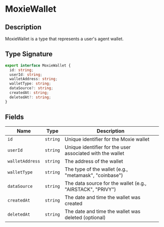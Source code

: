 # MoxieWallet

## Description

MoxieWallet is a type that represents a user's agent wallet.

## Type Signature

```ts
export interface MoxieWallet {
  id: string;
  userId: string;
  walletAddress: string;
  walletType: string;
  dataSource?: string;
  createdAt: string;
  deletedAt?: string;
}
```

## Fields

| Name            | Type     | Description                                                |
| --------------- | -------- | ---------------------------------------------------------- |
| `id`            | `string` | Unique identifier for the Moxie wallet                     |
| `userId`        | `string` | Unique identifier for the user associated with the wallet  |
| `walletAddress` | `string` | The address of the wallet                                  |
| `walletType`    | `string` | The type of the wallet (e.g., "metamask", "coinbase")      |
| `dataSource`    | `string` | The data source for the wallet (e.g., "AIRSTACK", "PRIVY") |
| `createdAt`     | `string` | The date and time the wallet was created                   |
| `deletedAt`     | `string` | The date and time the wallet was deleted (optional)        |
